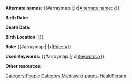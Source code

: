 <includeonly>
'''Alternate names:''' {{#arraymap:{{{Alternate names|}}}|;|x|[[Alternate name::x]]}}

'''Birth Date:'''  {{Date
  |Birth
  |Date={{{Birth Date|}}}
  |Circa={{{Birth Circa|}}}
  |Concurrence={{{Birth Concurrence}}}
  |Questionable={{{Birth Questionable}}}
  |EndDate={{{Birth Date End|}}}
  |EndCirca={{{Birth Circa End|}}}
  |EndConcurrence={{{Birth Concurrence End|}}}
  |EndQuestionable={{{Birth Questionable End|}}}
}}

'''Death Date:'''  {{Date
  |Death
  |Date={{{Death Date|}}}
  |Circa={{{Death Circa|}}}
  |Concurrence={{{Death Concurrence}}}
  |Questionable={{{Death Questionable}}}
  |EndDate={{{Death Date End|}}}
  |EndCirca={{{Death Circa End|}}}
  |EndConcurrence={{{Death Concurrence End|}}}
  |EndQuestionable={{{Death Questionable End|}}}
}}

'''Birth Location:''' [[Birth Location::{{{Birth Location|}}}]]

'''Role:''' {{#arraymap:{{{Roles|}}}|;|x|[[Role::x]]}}

'''Used Keywords:''' {{#arraymap:{{{Keywords|}}}|;|x|[[Keyword::x]]}}

'''Other resources:'''
{{{Other resources|}}}

[[Category:People]]
</includeonly><noinclude>[[Category:Mediawiki-pages-HealdPerson]]</noinclude>
